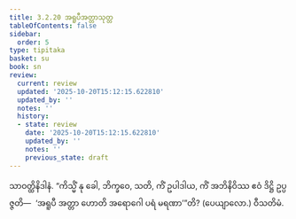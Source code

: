 ```yaml
---
title: 3.2.20 အရူပီအတ္တာသုတ္တ
tableOfContents: false
sidebar:
  order: 5
type: tipitaka
basket: su
book: sn
review:
  current: review
  updated: '2025-10-20T15:12:15.622810'
  updated_by: ''
  notes: ''
  history:
  - state: review
    date: '2025-10-20T15:12:15.622810'
    updated_by: ''
    notes: ''
    previous_state: draft
---
```



<DynamicBreadcrumb />


<ReviewStatus review={frontmatter.review} showDetails={true} />

<HypothesisAnnotation frontmatter={frontmatter} />

<Division number="243" book="sn" e="ch" v="18" p="315">

<Paragraph number="994" book="sn">
သာဝတ္ထိနိဒါနံ. “ကိသ္မိံ နု ခေါ, ဘိက္ခဝေ, သတိ, ကိံ ဥပါဒါယ, ကိံ အဘိနိဝိဿ ဧဝံ ဒိဋ္ဌိ ဥပ္ပဇ္ဇတိ—  ‘အရူပီ အတ္တာ ဟောတိ အရောဂေါ ပရံ မရဏာ’”တိ? (ပေယျာလော.)

</Paragraph>
</Division>

<Paragraph number="995" type="center" book="sn">
ဝီသတိမံ.
</Paragraph>